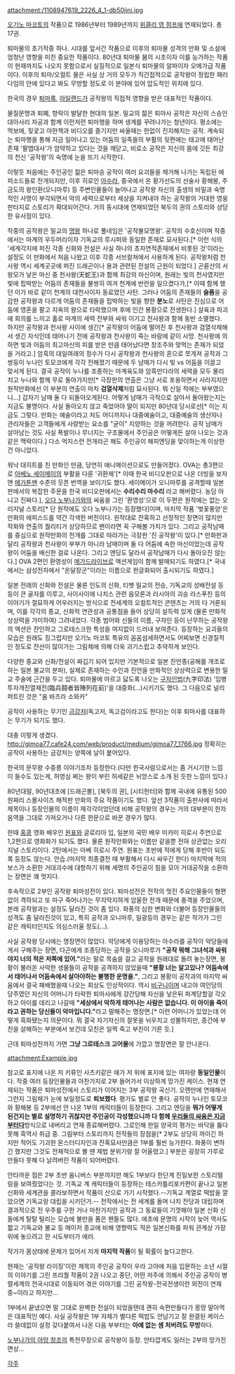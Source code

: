 attachment:/1108947619_2226_4_1-db50jini.jpg

[[오기노 마코토]]의 작품으로 1986년부터 1989년까지 [[위클리 영 점프]]에 연재되었다. 총 17권.

퇴마물의 초기작중 하나. 시대를 앞서간 작품으로 이후의 퇴마물 성격의 만화 및 소설에 엄청난 영향을 미친 중요한 작품이다. 80년대 퇴마물 붐의 시초이자 이를 능가하는 작품이 현재까지도 나오지 못함으로서 실질적으로 일본식 퇴마물의 알파이자 오메가급 작품이다. 이후의 퇴마/오컬트 물은 사실 상 거의 모두가 직간접적으로 공작왕이 정립한 패러다임의 안에 있다고 봐도 무방할 정도로 이 분야에 있어 압도적인 위치에 있다.

한국의 경우 [[퇴마록]], [[아일랜드]]가 공작왕의 직접적 영향을 받은 대표적인 작품이다. 

물질문명과 퇴폐, 향락이 발달한 현대의 일본. 밀교의 젊은 퇴마사 공작은 자신의 스승인 대아사리 자공과 함께 이런저런 퇴마행을 하며 생계를 꾸려나가는 청년이다. 평소에는 먹보에, 짖궃고 야한책과 비디오를 즐기지만 싸울때는 한없이 진지해지는 공작. 계속되는 퇴마행을 통해 지금 일어나고 있는 어둠의 일족들의 부활의 뒷편에는 태고에 태어난 존재 '팔엽대사'가 암약하고 있다는 것을 깨닫고, 비로소 공작은 자신의 몸에 깃든 최강의 천신 '공작왕'의 숙명에 눈을 뜨기 시작한다.

이렇듯 처음에는 주인공인 젊은 퇴마승 공작이 여러 요괴들을 제거해 나가는 독립된 에피소드들로 전개되지만, 이후 히로인 [[아수라]], 중국에서 온 황가선도의 선술사 황해봉, 주금도의 왕인환(오니마루) 등 주변인물들이 늘어나고 공작왕 자신의 출생의 비밀과 숙명적인 사명이 부각되면서 악의 세력으로부터 세상을 지켜내야 하는 공작왕의 거대한 영웅 판타지로 스토리가 확대되어간다. 거의 동시대에 연재되었던 북두의 권의 스토리와 상당한 유사점이 있다.

작중의 공작왕은 밀교의 [[명왕]] 하나로 풀네임은 '공작불모명왕'. 공작의 수호신이며 작중에서는 마계의 우두머리이자 기독교의 루시퍼와 동일한 존재로 묘사된다.[* 이런 식의 '세계각지에 퍼진 각종 신화와 전설은 사실 하나의 초자연적존재에서 비롯된 것'이라는 설정도 이 만화에서 처음 나왔고 이후 각종 서브컬쳐에서 사용하게 된다. 공작왕처럼 천사왕 역시 세계곳곳에 퍼진 드래곤이나 용과 관련된 전설의 근원이 되었다.] 곤륜산의 서왕모가 낳은 마신 중 천사왕(天蛇王)과 함께 최강의 마신이며, 원래는 빛의 천사였지만 빛에 핍박받는 어둠의 존재들을 불쌍히 여겨 천계에 반란을 일으켰다가,[* 이때 함께 했던 이가 바로 같이 천계의 대천사이자 동료였던 사탄. 그러나 어둠의 존재들의 '''슬픔'''을 공감한 공작왕과 다르게 어둠의 존재들을 핍박하는 빛을 향한 '''분노'''로 사탄은 진심으로 어둠에 영혼을 팔고 지옥의 왕으로 타락했으며 후에 인간 봉황으로 전생한다.] 살육과 파괴에 회의를 느끼고 홀로 마계의 세력 전부와 싸워 이기고 천사왕과 함께 동반 소멸했다. 하지만 공작왕과 천사왕 사이에 생긴[* 공작왕이 어둠에 떨어진 후 천사왕과 검열삭제해서 생긴 자식인데 태어나기 전에 공작왕과 천사왕이 죽는 바람에 같이 사망. 천사왕에 의하면 빛과 어둠의 최고마신의 피를 받은 만큼 태어났다면 창조주와 맞먹는 존재가 되었을 거라고.] 암흑의 대일여래의 정수가 다시 공작왕과 천사왕의 혼으로 쪼개져 공작과 그 쌍둥이 누나인 토모코에게 각각 전해졌기 때문에 두 남매가 다시 빛 vs 어둠을 이끌고 맞서게 된다. 결국 공작이 누나를 조종하는 마계육도와 암흑만다라의 세력을 모두 물리치고 누나와 함께 무로 돌아가지만[* 극장판의 연출은 그냥 서로 포옹하면서 사라지지만 원작만화에선 이 부분의 연출이 마치 '''검열삭제'''처럼 묘사된다. 뭐 신일 적에는 부부였으니...] 갑자기 남매 둘 다 되돌아오게된다. 어떻게 남매가 극적으로 살아서 돌아왔는지는 지금도 불명이다. 사실 돌아오지 않고 죽었어야 말이 되지만 80년대 당시로선[* 이는 지금도 그렇다. 만화는 예술이라고 처도 어디까지나 대중예술이고, 대중예술의 생산자나 관리자들은 고객들에게 사랑받는 요소를 "굳이" 지양하는 것을 꺼려한다. 공작 남매가 살아남는 것도 사실 폭발이나 무너지는 구조물에서 주인공은 어떻게든 살아 나오는 것과 같은 맥락이다.] 다소 억지스런 전개라곤 해도 주인공이 해피엔딩을 맞이하는게 이상한 건 아니었다. 

워낙 대히트를 친 만화인 만큼, 당연히 애니메이션으로도 만들어졌다. OVA는 총3편으로 [[아베노 세이메이]]의 부활을 다룬 '귀환제'[* 이때 한국 비디오판으로 나온 더빙을 보자면 [[메가톤맨]] 수준의 웃픈 번역을 보이기도 했다. 세이메이가 오니마루를 공격할때 일본판에서의 복잡한 주문을 한국 비디오판에서는 '''수리수리 마수리''' 라고 해버렸다. 농담 아니고 진짜다.], [[오다 노부나가]]와의 싸움을 그린 '환영성'으로 이 두편은 원작에는 없는 오리지널 스토리[* 단 원작에도 오다 노부나가는 등장했다]이며, 마지막 작품 '벚꽃풍양'은 만화의 에피스드를 약간 각색한 버전이다. 원작대로 잔혹하고 선정적인 장면이 많지만 작화와 연출의 퀄리티가 상당하므로 팬이라면 꼭 구해볼 가치가 있다. 그리고  공작남매를 중심으로 원작만화의 전개를 그대로 따라가는 극장판 '진 공작왕'이 있다.[* 만화판과 달리 공작왕과 천사왕이 부부가 아니라 남매이며 둘 다 어둠에 속한 마신이었는데 공작왕이 어둠을 배신한 걸로 나온다. 그리고 엔딩도 달라서 공작남매가 다시 돌아오진 않는다.] OVA 2편인 환영성이 [[메가드라이브]]로 액션게임이 함께 발매되기도 하였다.[* 국내에서는 삼성전자에서 "온달장군"이라는 이름으로 한글화되어 출시되기도 하였다.]

일본 전래의 신화와 전설은 물론 인도의 신화, 티벳 밀교의 전승, 기독교의 성배전설 등등이 큰 골자를 이루고, 사이사이에 나치스 관련 음모론과 러시아의 괴승 라스푸친 등의 이야기가 절묘하게 어우러지는 방식으로 전세계의 오컬트적인 콘텐츠는 거의 다 거론되며, 이를 각각의 종교, 신화적 연관성과 공통점을 들어 상당히 설득력 있게 (물론 만화적 상상력을 가미하여) 그려내었다. 각종 범어와 신들의 이름, 구자인 등이 난무하는 공작왕의 액션은 잔인하고 그로테스크한 특성을 여지없이 드러내 보여준다. 등장하는 요괴들의 모습은 원래도 징그럽지만 오기노 마코토 특유의 꼼꼼섬세하면서도 어찌보면 신경질적인 정도로 잔선이 많이가는 그림체에 의해 더욱 괴기스럽고 추악하게 보인다.

다양한 종교와 신화/전설이 짜깁기 되어 있지만 기본적으로 일본 진언종(공해를 개조로 하는 일본 불교의 분파), 실제로 존재하는 수인과 진언을 만화적인 상상력으로 변용한 밀교 주술에 근간을 두고 있다. 퇴마물에 마르고 닳도록 나오는 [[구자인법]](九字印法) '임병투자개진열재전(臨兵鬪者皆陣列在前)'을 대중화(...)시키기도 했다. 그 다음으로 널리 퍼트린 것은 "옴 바즈라 소와카"

공작이 사용하는 무기인 [[금강저]](독고저, 독고검이라고도 한다)는 이후 퇴마사를 대표하는 무기가 되기도 했다.

대충 이렇게 생겼다.
http://gimoa77.cafe24.com/web/product/medium/gimoa77_1766.jpg
정확히는 공작이 사용하는 금강저는 양쪽에 날이 붙어있다. 

한국의 문무왕 수중릉 이야기조차 등장한다.(다만 한국사람으로서는 좀 거시기한 느낌이 들수도 있는게, 허영심 쩌는 왕이 부린 허세같은 뉘앙스로 소개 된 듯한 느낌이 있다.)

80년대말, 90년대초에 [드래곤볼], [북두의 권], [시티헌터]와 함께 국내에 유통된 500원짜리 스몰사이즈 해적판 만화의 주요 작품이기도 했다. 앞선 3작품이 출판사에 따라서 제목이나 등장인물의 이름이 제각각이었던데 비해 공작왕의 경우는 거의 대부분이 한자음역을 그대로 가져오거나 다른 한문으로 바꾼 경우가 많다.

한때 [[홍콩]] 영화 배우인 [[원표]]와 글로리아 입, 일본의 국민 배우 미카미 히로시 주연으로 1,2편으로 영화화가 되기도 했다. 물론 원작만화와는 이름만 같을뿐 전혀 상관없는 오리지널 스토리이다. 2탄에서는 아베 히로시 주연. 원표는 초반에 적에게 당해 후반이 되도록 등장도 않는다. 안습.(마지막 최종결전 때 부활해서 다시 싸우긴 한다) 마지막에 적의 보스가 소환한 거대괴수에 대항하기 위해 세명의 주인공이 힘을 모아 거대공작을 소환하는 장면은 꽤 멋지다.

후속작으로 2부인 공작왕 퇴마성전이 있다. 퇴마성전은 전작의 멋진 주요인물들이 형편없이 격하되고 또 마구 죽어나가는 무지막지하게 암울한 전개 때문에 충격을 주었으며, 본래 공작왕과는 설정도 달라진 것이 좀 있다. 화풍의 심한 변화와 더불어 등장인물들의 성격도 좀 달라진것이 있고, 특히 공작과 오니마루, 일광등의 경우는 같은 작가가 그린 같은 캐릭터인지도 의심스러울 정도(...).

사실 공작왕 당시에는 명장면이 많았다. 악당에게 이용당하는 아수라를 공작이 악당들에게서 구해주는 장면, 다곤에게 조종당하는 공작을 오니마루가  '''"공작 뭐해 그녀석과 싸워야지 너의 적은 저쪽에 있어."'''라는 말로 목숨을 걸고 공작을 원래대로 돌려 놓는장면, 봉황이 불러온 사악한 생물들이 공작을 공격하지 않았을때 '''"봉황 너는 알고있나? 어둠속에서 태어나서 어둠속에서 살아야하는 불행한 운명을."''', 그리고 봉황이 공작과의 마지막 싸움에서 결국 패배했을때 나오는 회상도 인상적이다. 역시 [[비구니]]이며 내고야 여인당의 당주였던 자신의 어머니가 타락한 퇴마사에게 강간당해 자신을 낳은뒤 파계당할걸 각오하고 아이를 데리고 나갈때 '''"세상에서 악하게 태어나는 사람은 없습니다. 이 아이을 죽이라고 권하는 당신들이 악마입니다."'''라고 말해주는 명장면.[* 이런 어머니가 있었는데 어떻게 흑화됐는지 의문이다. 뭐 결국 자기자신의 잘못을 뉘우치고 성불하지만, 중간에 부친을 살해하는 부분에서 보건데 모친은 일찍 죽고 부친이 기른 듯.] 

근데 퇴마성전까지 가면 '''그냥 그로테스크 고어물'''에 가깝고 명장면은 잘 안나온다.

attachment:Example.jpg 

참고로 표지에 나온 저 키류인 사츠키같은 애가 저 위에 표지에 있는 여자랑 '''동일인물'''이다. 작중 여러 등장인물들과 마찬가지로 2부 들어가서 이상하게 망가진 케이스. 현재 연재되는 작품은 퇴마성전에서 스토리가 이어지는 3부 공작왕 곡신기. 오랜만에 연재해서 그런지 그림체가 눈에 보일정도로 '''퇴보했다'''. 평가도 별로 안 좋다. 공작의 누나인 토모코와 황해봉 등 2부에선 안 나온 1부의 캐릭터들이 등장한다. 그리고 엔딩을 '''뭐가 어떻게 된건지는 별로 설명하기 귀찮지만 주인공이 각성했으니까 다 함께 [[우리들의 싸움은 지금부터다]]'''방식으로 내버리고 연재 종료해버렸다. 그로인해 한일 양국의 평가는 바닥을 뚫다 못해 흑역사 취급 중. 그림부터 스토리까지 전작들의 장점을[* 2부도 상당히 까이긴 하지만 적어도 기괴한 몬스터디자인과 잔혹묘사만큼은 1부를 훨씬 능가한다. 화풍이 변하긴 했지만 그것도 전체적으로 볼 땐 제법 분위기랑 잘 어울렸고.] 부분은 굉장히  가루로 만들다 못해 다 날려버린 작품이 되어버렸다. 

안타까운 점은 2부 초반 옴니버스 부분까지만 해도 1부보다 한단계 진일보한 스토리텔링을 보여줬었다는 것. 기독교 계 캐릭터들이 등장하는 테스카틀리포카편이 끝나고 일본신화와 세계관을 콜라보하면서 작품이 산으로 가기 시작했다.--기독교 계열로 떡밥을 깔았으면 기독교랑 대립을 시키던가.-- 전작에서는 전 세계를 돌며 나치 잔당과 대립하며 결과적으로 전 우주를 구한 거나 마찬가지인 공작과 그 동료들이 기껏해야 일본 신화 신들에게 탈탈 털리는 모습에 불만을 품은 팬들도 많다. 애초에 문명의 시작이 늦어 역사도 짧고 기독교와 불교 등 메이저 종교에 비해 영향력도 적은 일본신화를 파워 관계상 가장 위에 놓으려고 한 시도부터가 에러. 

작가가 몸상태에 문제가 있어서 저게 '''마지막 작품'''이 될 확률이 높다고한다.

현재는 '공작왕 라이징'이란 제목의 주인공 공작이 우라 고야에 처음 입문하는 소년 시절의 이야기를 그린 프리퀄 작품이 2권 나오고 중단, 어떤 저주에 의해서 주인공 공작이 병렬세계의 전국시대로 이동되어 겪은 이야기를 그린 공작왕-전국전생이란 외전이 연재 중~이라고 하지만…

1부에서 끝냈으면 말 그대로 완벽한 전설이 되었을텐데 괜히 속편만들다가 몽땅 말아먹은 대표적인 예다. 사실 공작왕은 1부 자체가 별다른 떡밥도 안남기고 잘 완결된 케이스라 쓸데없이 설정 갖다붙여서 나온 다음 부부터는 '''아예 없는 셈 처버려도 무방'''하다.

[[노부나가의 야망 창조]]의 특전무장으로 공작왕이 등장. 안타깝게도 일러는 2부의 망가진 면상...

[[각주]]

